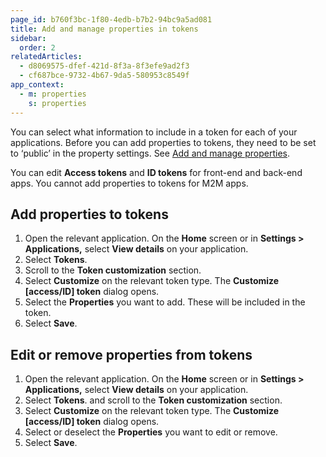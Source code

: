 ```yaml
---
page_id: b760f3bc-1f80-4edb-b7b2-94bc9a5ad081
title: Add and manage properties in tokens
sidebar:
  order: 2
relatedArticles:
  - d8069575-dfef-421d-8f3a-8f3efe9ad2f3
  - cf687bce-9732-4b67-9da5-580953c8549f
app_context:
  - m: properties
    s: properties
---
```


You can select what information to include in a token for each of your applications. Before you can add properties to tokens, they need to be set to ‘public’ in the property settings. See [Add and manage properties](/properties/work-with-properties/manage-properties/).

You can edit **Access tokens** and **ID tokens** for front-end and back-end apps. You cannot add properties to tokens for M2M apps. 

## Add properties to tokens

1. Open the relevant application. On the **Home** screen or in **Settings > Applications,** select **View details** on your application.
2. Select **Tokens**.
3. Scroll to the **Token customization** section.
4. Select **Customize** on the relevant token type. The **Customize [access/ID] token** dialog opens.
5. Select the **Properties** you want to add. These will be included in the token.
6. Select **Save**.

## Edit or remove properties from tokens

1. Open the relevant application. On the **Home** screen or in **Settings > Applications,** select **View details** on your application.
2. Select **Tokens**. and scroll to the **Token customization** section.
3. Select **Customize** on the relevant token type. The **Customize [access/ID] token** dialog opens.
4. Select or deselect the **Properties** you want to edit or remove.
5. Select **Save**.
